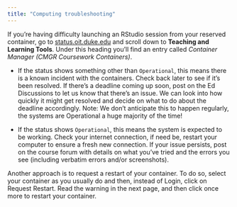 ```yaml
---
title: "Computing troubleshooting"
---
```


If you're having difficulty launching an RStudio session from your reserved container, go to [status.oit.duke.edu](https://status.oit.duke.edu/) and scroll down to **Teaching and Learning Tools**.
Under this heading you'll find an entry called *Container Manager (CMGR Coursework Containers)*.

-   If the status shows something other than `Operational`, this means there is a known incident with the containers.
    Check back later to see if it's been resolved.
    If there's a deadline coming up soon, post on the Ed Discussions to let us know that there's an issue.
    We can look into how quickly it might get resolved and decide on what to do about the deadline accordingly.
    Note: We don't anticipate this to happen regularly, the systems are Operational a huge majority of the time!

-   If the status shows `Operational`, this means the system is expected to be working.
    Check your internet connection, if need be, restart your computer to ensure a fresh new connection.
    If your issue persists, post on the course forum with details on what you've tried and the errors you see (including verbatim errors and/or screenshots).

Another approach is to request a restart of your container.
To do so, select your container as you usually do and then, instead of Login, click on Request Restart.
Read the warning in the next page, and then click once more to restart your container.
